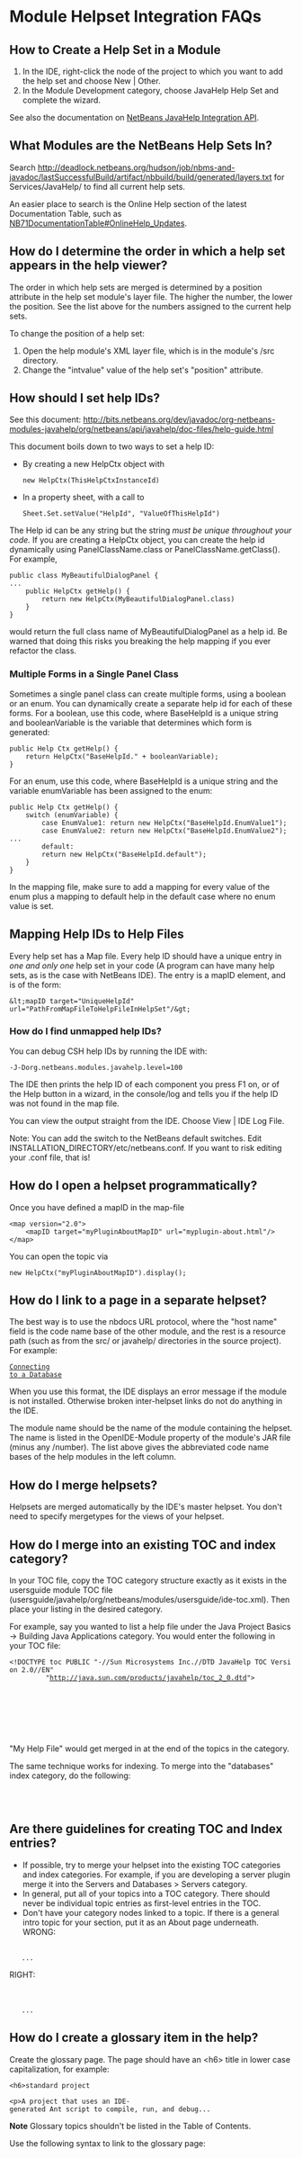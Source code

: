 <!--

    Licensed to the Apache Software Foundation (ASF) under one
    or more contributor license agreements.  See the NOTICE file
    distributed with this work for additional information
    regarding copyright ownership.  The ASF licenses this file
    to you under the Apache License, Version 2.0 (the
    "License"); you may not use this file except in compliance
    with the License.  You may obtain a copy of the License at

      http://www.apache.org/licenses/LICENSE-2.0

    Unless required by applicable law or agreed to in writing,
    software distributed under the License is distributed on an
    "AS IS" BASIS, WITHOUT WARRANTIES OR CONDITIONS OF ANY
    KIND, either express or implied.  See the License for the
    specific language governing permissions and limitations
    under the License.

-->
=Module Helpset Integration FAQs=

==How to Create a Help Set in a Module==

# In the IDE, right-click the node of the project to which you want to add the help set and choose New | Other.
# In the Module Development category, choose JavaHelp Help Set and complete the wizard.

See also the documentation on [http://bits.netbeans.org/dev/javadoc/org-netbeans-modules-javahelp/org/netbeans/api/javahelp/doc-files/api.html NetBeans JavaHelp Integration API].

==What Modules are the NetBeans Help Sets In?==

Search http://deadlock.netbeans.org/hudson/job/nbms-and-javadoc/lastSuccessfulBuild/artifact/nbbuild/build/generated/layers.txt for Services/JavaHelp/ to find all current help sets.

An easier place to search is the Online Help section of the latest Documentation Table, such as [[NB71DocumentationTable#OnlineHelp_Updates]].

==How do I determine the order in which a help set appears in the help viewer?==

The order in which help sets are merged is determined by a position attribute in the help set module's layer file. The higher the number, the lower the position. See the list above for the numbers assigned to the current help sets.

To change the position of a help set:
# Open the help module's XML layer file, which is in the module's /src directory.
# Change the "intvalue" value of the help set's "position" attribute.

==How should I set help IDs?==

See this document: http://bits.netbeans.org/dev/javadoc/org-netbeans-modules-javahelp/org/netbeans/api/javahelp/doc-files/help-guide.html

This document boils down to two ways to set a help ID:
* By creating a new HelpCtx object with <pre>new HelpCtx(ThisHelpCtxInstanceId)</pre>
* In a property sheet, with a call to <pre>Sheet.Set.setValue("HelpId", "ValueOfThisHelpId")</pre>

The Help id can be any string but the string ''must be unique throughout your code.'' 
If you are creating a HelpCtx object, you can create the help id dynamically using PanelClassName.class or PanelClassName.getClass(). For example, 
<pre>public class MyBeautifulDialogPanel {
...
    public HelpCtx getHelp() {
        return new HelpCtx(MyBeautifulDialogPanel.class)
    }
}</pre>
would return the full class name of MyBeautifulDialogPanel as a help id. Be warned that doing this risks you breaking the help mapping if you ever refactor the class.

===Multiple Forms in a Single Panel Class===

Sometimes a single panel class can create multiple forms, using a boolean or an enum. You can dynamically create a separate help id for each of these forms.
For a boolean, use this code, where BaseHelpId is a unique string and booleanVariable is the variable that determines which form is generated:
<pre>public Help Ctx getHelp() {
    return HelpCtx("BaseHelpId." + booleanVariable);
}</pre>

For an enum, use this code, where BaseHelpId is a unique string and the variable enumVariable has been assigned to the enum:
<pre>public Help Ctx getHelp() {
    switch (enumVariable) {
        case EnumValue1: return new HelpCtx("BaseHelpId.EnumValue1");
        case EnumValue2: return new HelpCtx("BaseHelpId.EnumValue2");
...
        default:
        return new HelpCtx("BaseHelpId.default");
    }
}</pre>
In the mapping file, make sure to add a mapping for every value of the enum plus a mapping to default help in the default case where no enum value is set.

==Mapping Help IDs to Help Files==
Every help set has a Map file. Every help ID should have a unique entry in ''one and only one'' help set in your code (A program can have many help sets, as is the case with NetBeans IDE). The entry is a mapID element, and is of the form:
<pre>&lt;mapID target="UniqueHelpId" url="PathFromMapFileToHelpFileInHelpSet"/&gt;</pre>

===How do I find unmapped help IDs?===

You can debug CSH help IDs by running the IDE with:

<pre>-J-Dorg.netbeans.modules.javahelp.level=100</pre>

The IDE then prints the help ID of each component you press F1 on, or of the Help button in a wizard, in the console/log and tells you if the help ID was not found in the map file.

You can view the output straight from the IDE. Choose View | IDE Log File.

Note: You can add the switch to the NetBeans default switches. Edit INSTALLATION_DIRECTORY/etc/netbeans.conf. If you want to risk editing your .conf file, that is!

==How do I open a helpset programmatically? ==
Once you have defined a mapID in the map-file
<pre>
<map version="2.0">
    <mapID target="myPluginAboutMapID" url="myplugin-about.html"/>
</map>
</pre>
You can open the topic via
<pre>
new HelpCtx("myPluginAboutMapID").display();
</pre>
==How do I link to a page in a separate helpset?==

The best way is to use the nbdocs URL protocol, where the "host name" field is the code name base of the other module, and the rest is a resource path (such as from the src/ or javahelp/ directories in the source project). For example:

 <a href="nbdocs://org.netbeans.modules.db/org/netbeans/modules/db/docs/connectdb.html">Connecting
 to a Database</a>

When you use this format, the IDE displays an error message if the module is not installed. Otherwise broken inter-helpset links do not do anything in the IDE.

The module name should be the name of the module containing the helpset. The name is listed in the OpenIDE-Module property of the module's JAR file (minus any /number). The list above gives the abbreviated code name bases of the help modules in the left column.

==How do I merge helpsets?==

Helpsets are merged automatically by the IDE's master helpset. You don't need to specify mergetypes for the views of your helpset.

==How do I merge into an existing TOC and index category?==

In your TOC file, copy the TOC category structure exactly as it exists in the usersguide module TOC file 
(usersguide/javahelp/org/netbeans/modules/usersguide/ide-toc.xml). Then place your listing
in the desired category. 

For example, say you wanted to list a help file under the Java Project Basics -> Building Java Applications category. You would
enter the following in your TOC file:

 <?xml version='1.0' encoding='ISO-8859-1'  ?>
 <!DOCTYPE toc PUBLIC "-//Sun Microsystems Inc.//DTD JavaHelp TOC Version 2.0//EN"
          "http://java.sun.com/products/javahelp/toc_2_0.dtd">
 <toc version="2.0">
    <tocitem text="Java Project Basics">
        <tocitem text="Building Java Applications">
            <tocitem text="My Help File" target="my_target"/>
        </tocitem>
    </tocitem>
 </toc>

"My Help File" would get merged in at the end of the topics in the category. 

The same technique works for indexing. To merge into the "databases" index category, do the following:

 <indexitem text="databases" > 
     <indexitem text="MyCoolDB, connecting to" target="connectMyCool"/>
 </indexitem>

==Are there guidelines for creating TOC and Index entries?==

* If possible, try to merge your helpset into the existing TOC categories and index categories. For example, if you are developing a server plugin merge it into the Servers and Databases > Servers category. 
* In general, put all of your topics into a TOC category. There should never be individual topic entries as first-level entries in the TOC.
* Don't have your category nodes linked to a topic. If there is a general intro topic for your section, put it as an About page underneath. WRONG:

 <tocitem text="My Cool Plug-in" target="myCoolPlugin">
    ...
 </tocitem>

RIGHT:

 <tocitem text="My Cool Plug-in" >
    <tocitem text="About My Cool Plug-in" target="myCoolPlugin"/>
    ...
 </tocitem>

==How do I create a glossary item in the help?==

Create the glossary page. The page should have an &lt;h6> title in lower case capitalization, for example:

 &lt;h6>standard project</h6>
 &lt;p>A project that uses an IDE-generated Ant script to compile, run, and debug...

'''Note''' Glossary topics shouldn't be listed in the Table of Contents.
   
Use the following syntax to link to the glossary page:

 <object classid="java:com.sun.java.help.impl.JHSecondaryViewer">
     <!-- Enter the link to the glossary page below-->
     <param name="content" value="../project/csh/glossary_standard.html">
     <param name="viewerActivator" value="javax.help.LinkLabel">
     <param name="viewerStyle" value="javax.help.Popup">
     <param name="viewerSize" value="400,220">
     <!-- Enter the display text below-->
     <param name="text" value="standard Java project">
     <param name="textFontSize" value="small">
     <param name="textFontFamily" value="SansSerif">
     <param name="textFontStyle" value="italic">
     <param name="textFontWeight" value="bold">
     <param name="textColor" value="blue">
 </object>

==How do I make a link to an external web page open in the IDE's external web browser?==

Use the following syntax:

 <object classid="java:org.netbeans.modules.javahelp.BrowserDisplayer">
     <!-- Enter the URL below -->
     <param name="content" value="http://www.netbeans.org/kb/41/freeform-config.html">
     <!-- Enter the display text below. The <html> and <u> make the text look like a link. -->
     <param name="text" value="<html><u>http://www.netbeans.org/kb/41/freeform-config.html</u></html>">
     <param name="textFontSize" value="medium">
     <param name="textColor" value="blue">
 </object>

'''Note''' When you view the page outside of !NetBeans, this link will not display or will display as a ???

==How do I link to the common CSS for the IDE?==

Each helpset should use the ide.css that is included in the usersguide module. Linking to the common 
CSS lets vision-impaired users make changes to the help font and backgroung colors. Use the following link 
in your HTML pages:

 <link rel="StyleSheet"
  href="nbdocs://org.netbeans.modules.usersguide/org/netbeans/modules/usersguide/ide.css"
  type="text/css">

==How do I check links between help files and between metadata and help files?==

There are special Ant targets for this purpose that you can run from inside of the IDE.

To check links in individual help sets (including links in and validity of metadata files):
# Make sure that you have the nbbuild module checked out. You get this automatically if you have a clone of the repository.
# In your help set, right-click the build.xml file for the help set and choose Run Target &gt; check-javahelp. (If you are unsure about which build.xml file applies to the help set, look at the list linked to above to determine the location of the module containing the build.xml file.)

To check inter-helpset links:
# Clone the entire NetBeans main repository.
# Right-click the 'nbbuild' module's build.xml file and choose  Run Target &gt; build-nozip. Now the sources are built. Go get coffee. Do not continue with this procedure unless the build succeeds (see Output window for info).
# Now, on the build.xml file again, choose Run Target &gt; check-javahelpbin.
'''NOTE''' - This latter check is based on built modules. If you make or update changes in the files, you have to rebuild the modules before the changes will be recognized by the link check. Running the check-javahelp target for the module that you have updated does the trick (you do not necessarily have to rebuild the whole IDE).

===Apache Migration Information===

The content in this page was kindly donated by Oracle Corp. to the
Apache Software Foundation.

This page was exported from http://wiki.netbeans.org/DevFaqHelpGuidelines , 
that was last modified by NetBeans user Markiewb 
on 2016-03-05T16:16:11Z.

